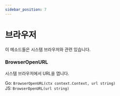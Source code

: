```yaml
---
sidebar_position: 7
---
```


# 브라우저

이 메소드들은 시스템 브라우저와 관련 있습니다.

### BrowserOpenURL

시스템 브라우저에서 URL을 엽니다.

Go: `BrowserOpenURL(ctx context.Context, url string)`<br/> JS: `BrowserOpenURL(url string)`
